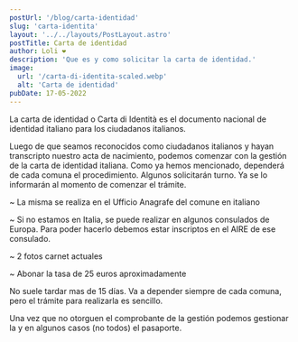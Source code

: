 ```yaml
---
postUrl: '/blog/carta-identidad'
slug: 'carta-identita'
layout: '../../layouts/PostLayout.astro'
postTitle: Carta de identidad
author: Loli ❤️
description: 'Que es y como solicitar la carta de identidad.'
image:
  url: '/carta-di-identita-scaled.webp'
  alt: 'Carta de identidad'
pubDate: 17-05-2022
---
```



<BlogTitle text="¿Qué es la carta de identidad (Carta di Identità)?" />

La carta de identidad o Carta di Identità es el documento nacional de identidad italiano para los ciudadanos italianos.

<BlogTitle text="¿Cuándo debemos tramitar la carta de identidad?" />

Luego de que seamos reconocidos como ciudadanos italianos y hayan transcripto nuestro acta de nacimiento, podemos comenzar con la gestión de la carta de identidad italiana. Como ya hemos mencionado, dependerá de cada comuna el procedimiento. Algunos solicitarán turno. Ya se lo informarán al momento de comenzar el trámite.

<BlogTitle text="¿Dónde se gestiona la carta de identidad?" />

~ La misma se realiza en el Ufficio Anagrafe del comune en italiano

~ Si no estamos en Italia, se puede realizar en algunos consulados de Europa. Para poder hacerlo debemos estar inscriptos en el AIRE de ese consulado.

<BlogTitle text="REQUISITOS:" />

~ 2 fotos carnet actuales

~ Abonar la tasa de 25 euros aproximadamente

<Important
	bg="bg-green-100"
	text="Revisen siempre los datos que vayan a colocar. Que todo este bien escrito y sin errores en nombres, apellidos y fechas."
/>

<BlogTitle text="¿Cuánto demora tramitar la carta de identidad?" />

No suele tardar mas de 15 días. Va a depender siempre de cada comuna, pero el trámite para realizarla es sencillo.

Una vez que no otorguen el comprobante de la gestión podemos gestionar la <LinkBlog href='#' text='Tessera Sanitaria' /> y en algunos casos (no todos) el pasaporte.
